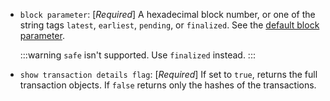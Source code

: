 - `block parameter`: [_Required_] A hexadecimal block number, or one of the string tags `latest`, `earliest`, `pending`, or `finalized`. See the [default block parameter](https://ethereum.org/en/developers/docs/apis/json-rpc/#default-block).

	:::warning
	`safe` isn't supported. Use `finalized` instead. 
	:::

- `show transaction details flag`: [_Required_] If set to `true`, returns the full transaction objects. If `false` returns only the hashes of the transactions.

